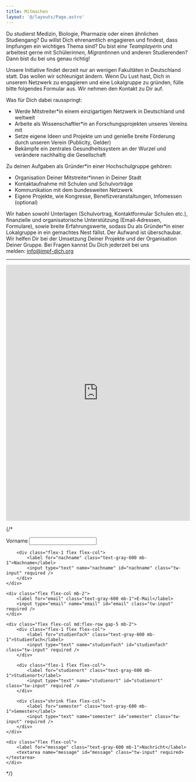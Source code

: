 ```yaml
---
title: Mitmachen
layout: '@/layouts/Page.astro'
---
```


Du studierst Medizin, Biologie, Pharmazie oder einen ähnlichen Studiengang? Du willst Dich ehrenamtlich engagieren und findest, dass Impfungen ein wichtiges Thema sind? Du bist ein*e Teamplayer*in und arbeitest gerne mit Schüler*innen, Migrant*innen und anderen Studierenden? Dann bist du bei uns genau richtig!

Unsere Initiative findet derzeit nur an wenigen Fakultäten in Deutschland statt. Das wollen wir schleunigst ändern. Wenn Du Lust hast, Dich in unserem Netzwerk zu engagieren und eine Lokalgruppe zu gründen, fülle bitte folgendes Formular aus. Wir nehmen den Kontakt zu Dir auf.

Was für Dich dabei rausspringt:

- Werde Mitstreiter\*in einem einzigartigen Netzwerk in Deutschland und weltweit
- Arbeite als Wissenschaftler\*in an Forschungsprojekten unseres Vereins mit
- Setze eigene Ideen und Projekte um und genieße breite Förderung durch unseren Verein (Publicity, Gelder)
- Bekämpfe ein zentrales Gesundheitssystem an der Wurzel und verändere nachhaltig die Gesellschaft

Zu deinen Aufgaben als Gründer\*in einer Hochschulgruppe gehören:

- Organisation Deiner Mitstreiter\*innen in Deiner Stadt
- Kontaktaufnahme mit Schulen und Schulvorträge
- Kommunikation mit dem bundesweiten Netzwerk
- Eigene Projekte, wie Kongresse, Benefizveranstaltungen, Infomessen (optional)

Wir haben sowohl Unterlagen (Schulvortrag, Kontaktformular Schulen etc.), finanzielle und organisatorische Unterstützung (Email-Adressen, Formulare), sowie breite Erfahrungswerte, sodass Du als Gründer\*in einer Lokalgruppe in ein gemachtes Nest fällst. Der Aufwand ist überschaubar. Wir helfen Dir bei der Umsetzung Deiner Projekte und der Organisation Deiner Gruppe. Bei Fragen kannst Du Dich jederzeit bei uns melden: info@impf-dich.org

---

<iframe style="border: none; width: 100%; height: 700px;" scrolling="no" src="https://app.impf-dich.org/embed/hochschulgruppe" ></iframe>

{/* 
<form method="POST">
    <div class="flex flex-col md:flex-row gap-5 mb-2">
        <div class="flex-1 flex flex-col">
            <label for="vorname" class="text-gray-600 mb-1">Vorname</label>
            <input type="text" name="vorname" id="vorname" class="tw-input" required />
        </div>

        <div class="flex-1 flex flex-col">
            <label for="nachname" class="text-gray-600 mb-1">Nachname</label>
            <input type="text" name="nachname" id="nachname" class="tw-input" required />
        </div>
    </div>

    <div class="flex flex-col mb-2">
        <label for="email" class="text-gray-600 mb-1">E-Mail</label>
        <input type="email" name="email" id="email" class="tw-input" required />
    </div>

    <div class="flex flex-col md:flex-row gap-5 mb-2">
        <div class="flex-1 flex flex-col">
            <label for="studienfach" class="text-gray-600 mb-1">Studienfach</label>
            <input type="text" name="studienfach" id="studienfach" class="tw-input" required />
        </div>

        <div class="flex-1 flex flex-col">
            <label for="studienort" class="text-gray-600 mb-1">Studienort</label>
            <input type="text" name="studienort" id="studienort" class="tw-input" required />
        </div>

        <div class="shrink flex flex-col">
            <label for="semester" class="text-gray-600 mb-1">Semester</label>
            <input type="text" name="semester" id="semester" class="tw-input" required />
        </div>
    </div>

    <div class="flex flex-col">
        <label for="message" class="text-gray-600 mb-1">Nachricht</label>
        <textarea name="message" id="message" class="tw-input" required></textarea>
    </div>

</form> */}

